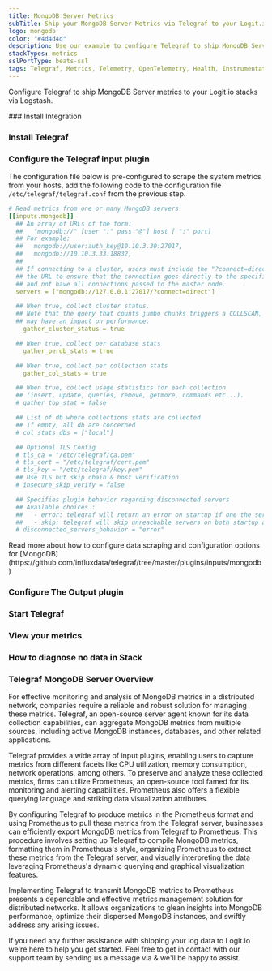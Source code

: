 ```yaml
---
title: MongoDB Server Metrics
subTitle: Ship your MongoDB Server Metrics via Telegraf to your Logit.io Stack
logo: mongodb
color: "#4d4d4d"
description: Use our example to configure Telegraf to ship MongoDB Server metrics to Logit.io. Configure Telegraf to send MongoDB Server metrics to Logstash or Elastic.
stackTypes: metrics
sslPortType: beats-ssl
tags: Telegraf, Metrics, Telemetry, OpenTelemetry, Health, Instrumentation, MongoDB, NoSQL, Mongodb
---
```


Configure Telegraf to ship MongoDB Server metrics to your Logit.io stacks via Logstash.

<Steps>
  ### Install Integration
  <InstallIntegration/>

  ### Install Telegraf

  <InstallTelegraf />

  ### Configure the Telegraf input plugin

  The configuration file below is pre-configured to scrape the system metrics from your hosts, add the following code to the configuration file `/etc/telegraf/telegraf.conf` from the previous step.

  ```yaml copy
  # Read metrics from one or many MongoDB servers
  [[inputs.mongodb]]
    ## An array of URLs of the form:
    ##   "mongodb://" [user ":" pass "@"] host [ ":" port]
    ## For example:
    ##   mongodb://user:auth_key@10.10.3.30:27017,
    ##   mongodb://10.10.3.33:18832,
    ##
    ## If connecting to a cluster, users must include the "?connect=direct" in
    ## the URL to ensure that the connection goes directly to the specified node
    ## and not have all connections passed to the master node.
    servers = ["mongodb://127.0.0.1:27017/?connect=direct"]

    ## When true, collect cluster status.
    ## Note that the query that counts jumbo chunks triggers a COLLSCAN, which
    ## may have an impact on performance.
      gather_cluster_status = true

    ## When true, collect per database stats
      gather_perdb_stats = true

    ## When true, collect per collection stats
      gather_col_stats = true

    ## When true, collect usage statistics for each collection
    ## (insert, update, queries, remove, getmore, commands etc...).
    # gather_top_stat = false

    ## List of db where collections stats are collected
    ## If empty, all db are concerned
    # col_stats_dbs = ["local"]

    ## Optional TLS Config
    # tls_ca = "/etc/telegraf/ca.pem"
    # tls_cert = "/etc/telegraf/cert.pem"
    # tls_key = "/etc/telegraf/key.pem"
    ## Use TLS but skip chain & host verification
    # insecure_skip_verify = false

    ## Specifies plugin behavior regarding disconnected servers
    ## Available choices :
    ##   - error: telegraf will return an error on startup if one the servers is unreachable
    ##   - skip: telegraf will skip unreachable servers on both startup and gather
    # disconnected_servers_behavior = "error"
  ```

  <Callout type="info">
    Read more about how to configure data scraping and configuration options for [MongoDB](https://github.com/influxdata/telegraf/tree/master/plugins/inputs/mongodb)
  </Callout>

  ### Configure The Output plugin

  <TelegrafOutputPlugin />

  ### Start Telegraf

  <StartTelegraf />

  ### View your metrics
  <LaunchStack source="MongoDB_Server_Metrics_via_Telegraf" utmMedium="metrics" utmCampaign="telegraf-MongoDB-metrics" />

  ### How to diagnose no data in Stack

  <DiagnoseNoData />

</Steps>

### Telegraf MongoDB Server Overview

For effective monitoring and analysis of MongoDB metrics in a distributed network, companies require a reliable and robust solution for 
managing these metrics. Telegraf, an open-source server agent known for its data collection capabilities, can aggregate MongoDB metrics from 
multiple sources, including active MongoDB instances, databases, and other related applications.

Telegraf provides a wide array of input plugins, enabling users to capture metrics from different facets like CPU utilization, memory 
consumption, network operations, among others. To preserve and analyze these collected metrics, firms can utilize Prometheus, an open-source 
tool famed for its monitoring and alerting capabilities. Prometheus also offers a flexible querying language and striking data visualization 
attributes.

By configuring Telegraf to produce metrics in the Prometheus format and using Prometheus to pull these metrics from the Telegraf server, 
businesses can efficiently export MongoDB metrics from Telegraf to Prometheus. This procedure involves setting up Telegraf to compile MongoDB 
metrics, formatting them in Prometheus's style, organizing Prometheus to extract these metrics from the Telegraf server, and visually 
interpreting the data leveraging Prometheus's dynamic querying and graphical visualization features.

Implementing Telegraf to transmit MongoDB metrics to Prometheus presents a dependable and effective metrics management solution for distributed 
networks. It allows organizations to glean insights into MongoDB performance, optimize their dispersed MongoDB instances, and swiftly address 
any arising issues.

If you need any further assistance with shipping your log data to Logit.io we're here to help you get started. Feel free to get in contact with 
our support team by sending us a message via <IntercomButton text="live chat" /> & we'll be happy to assist.